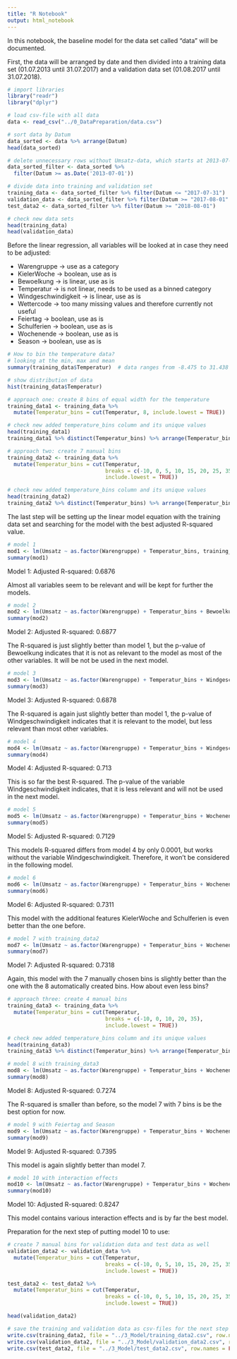 ```yaml
---
title: "R Notebook"
output: html_notebook
---
```


In this notebook, the baseline model for the data set called "data" will be documented.

First, the data will be arranged by date and then divided into a training data set (01.07.2013 until 31.07.2017) and a validation data set (01.08.2017 until 31.07.2018).

```r
# import libraries
library("readr")
library("dplyr")

# load csv-file with all data
data <- read_csv("../0_DataPreparation/data.csv")

# sort data by Datum
data_sorted <- data %>% arrange(Datum)
head(data_sorted)

# delete unnecessary rows without Umsatz-data, which starts at 2013-07-01
data_sorted_filter <- data_sorted %>%
  filter(Datum >= as.Date('2013-07-01'))

# divide data into training and validation set
training_data <- data_sorted_filter %>% filter(Datum <= "2017-07-31")
validation_data <- data_sorted_filter %>% filter(Datum >= "2017-08-01" & Datum <= "2018-07-31")
test_data2 <- data_sorted_filter %>% filter(Datum >= "2018-08-01")

# check new data sets
head(training_data)
head(validation_data)
```

Before the linear regression, all variables will be looked at in case they need to be adjusted:

- Warengruppe -> use as a category
- KielerWoche -> boolean, use as is 
- Bewoelkung -> is linear, use as is
- Temperatur -> is not linear, needs to be used as a binned category
- Windgeschwindigkeit -> is linear, use as is
- Wettercode -> too many missing values and therefore currently not useful
- Feiertag -> boolean, use as is
- Schulferien -> boolean, use as is
- Wochenende -> boolean, use as is
- Season -> boolean, use as is

```r
# How to bin the temperature data?
# looking at the min, max and mean
summary(training_data$Temperatur)  # data ranges from -8.475 to 31.438 degrees

# show distribution of data
hist(training_data$Temperatur)

# approach one: create 8 bins of equal width for the temperature
training_data1 <- training_data %>%
  mutate(Temperatur_bins = cut(Temperatur, 8, include.lowest = TRUE))

# check new added temperature_bins column and its unique values
head(training_data1)
training_data1 %>% distinct(Temperatur_bins) %>% arrange(Temperatur_bins)

# approach two: create 7 manual bins
training_data2 <- training_data %>%
  mutate(Temperatur_bins = cut(Temperatur, 
                               breaks = c(-10, 0, 5, 10, 15, 20, 25, 35), 
                               include.lowest = TRUE))

# check new added temperature_bins column and its unique values
head(training_data2)
training_data2 %>% distinct(Temperatur_bins) %>% arrange(Temperatur_bins)

```

The last step will be setting up the linear model equation with the training data set and searching for the model with the best adjusted R-squared value.

```r
# model 1
mod1 <- lm(Umsatz ~ as.factor(Warengruppe) + Temperatur_bins, training_data1)
summary(mod1)
```

Model 1: Adjusted R-squared:  0.6876

Almost all variables seem to be relevant and will be kept for further the models.

```r
# model 2
mod2 <- lm(Umsatz ~ as.factor(Warengruppe) + Temperatur_bins + Bewoelkung, training_data1)
summary(mod2)
```

Model 2: Adjusted R-squared:  0.6877

The R-squared is just slightly better than model 1, but the p-value of Bewoelkung indicates that it is not as relevant to the model as most of the other variables. It will be not be used in the next model.

```r
# model 3
mod3 <- lm(Umsatz ~ as.factor(Warengruppe) + Temperatur_bins + Windgeschwindigkeit, training_data1)
summary(mod3)
```

Model 3: Adjusted R-squared:  0.6878

The R-squared is again just slightly better than model 1, the p-value of Windgeschwindigkeit indicates that it is relevant to the model, but less relevant than most other variables.

```r
# model 4
mod4 <- lm(Umsatz ~ as.factor(Warengruppe) + Temperatur_bins + Windgeschwindigkeit + Wochenende, training_data1)
summary(mod4)
```

Model 4: Adjusted R-squared:  0.713 

This is so far the best R-squared. The p-value of the variable Windgeschwindigkeit indicates, that it is less relevant and will not be used in the next model.


```r
# model 5
mod5 <- lm(Umsatz ~ as.factor(Warengruppe) + Temperatur_bins + Wochenende, training_data1)
summary(mod5)
```

Model 5: Adjusted R-squared:  0.7129

This models R-squared differs from model 4 by only 0.0001, but works without the variable Windgeschwindigkeit. Therefore, it won't be considered in the following model.

```r
# model 6
mod6 <- lm(Umsatz ~ as.factor(Warengruppe) + Temperatur_bins + Wochenende + KielerWoche + Schulferien,            training_data1)
summary(mod6)
```

Model 6: Adjusted R-squared:  0.7311

This model with the additional features KielerWoche and Schulferien is even better than the one before.

```r
# model 7 with training_data2
mod7 <- lm(Umsatz ~ as.factor(Warengruppe) + Temperatur_bins + Wochenende + KielerWoche + Schulferien,            training_data2)
summary(mod7)
```

Model 7: Adjusted R-squared:  0.7318

Again, this model with the 7 manually chosen bins is slightly better than the one with the 8 automatically created bins.
How about even less bins?

```r
# approach three: create 4 manual bins
training_data3 <- training_data %>%
  mutate(Temperatur_bins = cut(Temperatur, 
                               breaks = c(-10, 0, 10, 20, 35), 
                               include.lowest = TRUE))

# check new added temperature_bins column and its unique values
head(training_data3)
training_data3 %>% distinct(Temperatur_bins) %>% arrange(Temperatur_bins)

# model 8 with training_data3
mod8 <- lm(Umsatz ~ as.factor(Warengruppe) + Temperatur_bins + Wochenende + KielerWoche + Schulferien,            training_data3)
summary(mod8)
```

Model 8: Adjusted R-squared:  0.7274 

The R-squared is smaller than before, so the model 7 with 7 bins is be the best option for now.

```r
# model 9 with Feiertag and Season
mod9 <- lm(Umsatz ~ as.factor(Warengruppe) + Temperatur_bins + Wochenende + KielerWoche + Schulferien + Feiertag + Season, training_data2)
summary(mod9)
```

Model 9: Adjusted R-squared:  0.7395

This model is again slightly better than model 7.


```r
# model 10 with interaction effects
mod10 <- lm(Umsatz ~ as.factor(Warengruppe) + Temperatur_bins + Wochenende + KielerWoche + Schulferien + Feiertag + Season + (Season * as.factor(Warengruppe)) + (Wochenende * as.factor(Warengruppe)) + (Schulferien * as.factor(Warengruppe)) + (Temperatur_bins * as.factor(Warengruppe)) + (Temperatur_bins * Schulferien), training_data2)
summary(mod10)
```
Model 10: Adjusted R-squared:  0.8247

This model contains various interaction effects and is by far the best model.


Preparation for the next step of putting model 10 to use:

```r
# create 7 manual bins for validation data and test data as well
validation_data2 <- validation_data %>%
  mutate(Temperatur_bins = cut(Temperatur, 
                               breaks = c(-10, 0, 5, 10, 15, 20, 25, 35), 
                               include.lowest = TRUE))

test_data2 <- test_data2 %>%
  mutate(Temperatur_bins = cut(Temperatur, 
                               breaks = c(-10, 0, 5, 10, 15, 20, 25, 35), 
                               include.lowest = TRUE))

head(validation_data2)

# save the training and validation data as csv-files for the next step
write.csv(training_data2, file = "../3_Model/training_data2.csv", row.names = FALSE)
write.csv(validation_data2, file = "../3_Model/validation_data2.csv", row.names = FALSE)
write.csv(test_data2, file = "../3_Model/test_data2.csv", row.names = FALSE)
```
